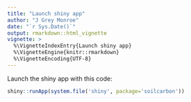 ```yaml
---
title: "Launch shiny app"
author: "J Grey Monroe"
date: "`r Sys.Date()`"
output: rmarkdown::html_vignette
vignette: >
  %\VignetteIndexEntry{Launch shiny app}
  %\VignetteEngine{knitr::rmarkdown}
  %\VignetteEncoding{UTF-8}
---
```


Launch the shiny app with this code:
```r
shiny::runApp(system.file('shiny', package='soilcarbon'))

```
